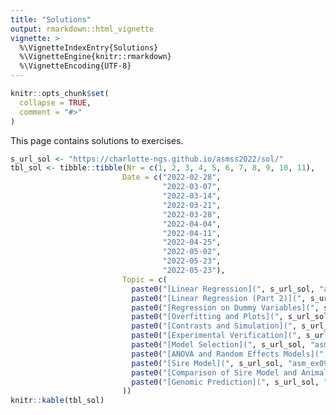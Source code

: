 ```yaml
---
title: "Solutions"
output: rmarkdown::html_vignette
vignette: >
  %\VignetteIndexEntry{Solutions}
  %\VignetteEngine{knitr::rmarkdown}
  %\VignetteEncoding{UTF-8}
---
```


```r
knitr::opts_chunk$set(
  collapse = TRUE,
  comment = "#>"
)
```

This page contains solutions to exercises.

```r
s_url_sol <- "https://charlotte-ngs.github.io/asmss2022/sol/"
tbl_sol <- tibble::tibble(Nr = c(1, 2, 3, 4, 5, 6, 7, 8, 9, 10, 11),
                         Date = c("2022-02-28",
                                  "2022-03-07",
                                  "2022-03-14",
                                  "2022-03-21",
                                  "2022-03-28",
                                  "2022-04-04",
                                  "2022-04-11",
                                  "2022-04-25",
                                  "2022-05-02",
                                  "2022-05-23",
                                  "2022-05-23"),
                         Topic = c(
                           paste0("[Linear Regression](", s_url_sol, "asm_ex01_sol.pdf)",  collapse = ""),
                           paste0("[Linear Regression (Part 2)](", s_url_sol, "asm_ex02_sol.pdf)",  collapse = ""),
                           paste0("[Regression on Dummy Variables](", s_url_sol, "asm_ex03_sol.pdf)", collapse = ""),
                           paste0("[Overfitting and Plots](", s_url_sol, "asm_ex04_sol.pdf)", collapse = ""),
                           paste0("[Contrasts and Simulation](", s_url_sol, "asm_ex05_sol.pdf)", collapse = ""),
                           paste0("[Experimental Verification](", s_url_sol, "asm_ex06_sol.pdf)", collapse = "") ,
                           paste0("[Model Selection](", s_url_sol, "asm_ex07_sol.pdf)", collapse = ""),
                           paste0("[ANOVA and Random Effects Models](", s_url_sol, "asm_ex08_sol.pdf)", collapse = ""),
                           paste0("[Sire Model](", s_url_sol, "asm_ex09_sol.pdf)", collapse = ""),
                           paste0("[Comparison of Sire Model and Animal Model](", s_url_sol, "asm_ex10_sol.pdf)", collapse = ""),
                           paste0("[Genomic Prediction](", s_url_sol, "asm_ex11_sol.pdf)", collapse = "")
                         ))
knitr::kable(tbl_sol)
```

